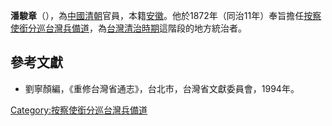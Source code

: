 '''潘駿章'''（{{bd|?||?|}}），為[[中國|中國]][[清朝|清朝]]官員，本籍[[安徽|安徽]]。他於1872年（同治11年）奉旨擔任[[按察使銜分巡台灣兵備道|按察使銜分巡台灣兵備道]]，為[[台灣清治時期|台灣清治時期]]這階段的地方統治者。

{{start box}}
{{s-before|[[周懋琦|周懋琦]]}}
{{s-title|[[按察使銜分巡台灣兵備道|按察使銜分巡台灣兵備道]]|1872年上任}}
{{s-after|[[夏獻綸|夏獻綸]]}}
{{end box}}
==參考文獻==
*劉寧顏編，《重修台灣省通志》，台北市，台灣省文獻委員會，1994年。

{{臺灣統治者}}

[[Category:按察使銜分巡台灣兵備道|Category:按察使銜分巡台灣兵備道]]